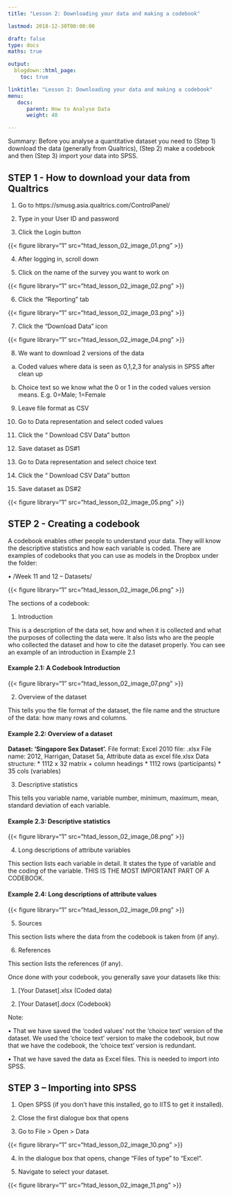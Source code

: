 ```yaml
---
title: "Lesson 2: Downloading your data and making a codebook"

lastmod: 2018-12-30T00:00:00

draft: false
type: docs
maths: true	

output:
  blogdown::html_page:
    toc: true

linktitle: "Lesson 2: Downloading your data and making a codebook"
menu:
   docs:
      parent: How to Analyse Data
      weight: 40

---
```


Summary: Before you analyse a quantitative dataset you need to (Step 1) download the data (generally from Qualtrics), (Step 2) make a codebook and then (Step 3) import your data into SPSS.

## STEP 1 - How to download your data from Qualtrics 

1) Go to https://smusg.asia.qualtrics.com/ControlPanel/

2) Type in your User ID and password

3) Click the Login button

{{< figure library="1" src="htad_lesson_02_image_01.png" >}}

4) After logging in, scroll down 

5) Click on the name of the survey you want to work on

{{< figure library="1" src="htad_lesson_02_image_02.png" >}}

6)  Click the “Reporting” tab

{{< figure library="1" src="htad_lesson_02_image_03.png" >}}

7)  Click the “Download Data” icon
 
{{< figure library="1" src="htad_lesson_02_image_04.png" >}}

8)  We want to download 2 versions of the data

a.  Coded values where data is seen as 0,1,2,3 for analysis in SPSS after clean up

b.  Choice text so we know what the 0 or 1 in the coded values version means. E.g. 0=Male; 1=Female

9)  Leave file format as CSV

10) Go to Data representation and select coded values

11) Click the “ Download CSV Data” button

12) Save dataset as DS#1

13) Go to Data representation and select choice text

14) Click the “ Download CSV Data” button

15) Save dataset as DS#2

{{< figure library="1" src="htad_lesson_02_image_05.png" >}}


## STEP 2 - Creating a codebook
A codebook enables other people to understand your data. They will know the descriptive statistics and how each variable is coded.
There are examples of codebooks that you can use as models in the Dropbox under the folder:

• /Week 11 and 12 – Datasets/

{{< figure library="1" src="htad_lesson_02_image_06.png" >}}
  
The sections of a codebook:

1)  Introduction

This is a description of the data set, how and when it is collected and what the purposes of collecting the data were. It also lists who are the people who collected the dataset and how to cite the dataset properly. You can see an example of an introduction in Example 2.1

#### Example 2.1: A Codebook Introduction
 
{{< figure library="1" src="htad_lesson_02_image_07.png" >}}

2)  Overview of the dataset

This tells you the file format of the dataset, the file name and the structure of the data: how many rows and columns.

#### Example 2.2: Overview of a dataset

**Dataset: ‘Singapore Sex Dataset’.**
File format: Excel 2010 file: .xlsx
File name: 2012, Harrigan, Dataset 5a, Attribute data as excel file.xlsx
Data structure: 
 * 1112 x 32 matrix + column headings
 * 1112 rows (participants)
 * 35 cols (variables)

3)  Descriptive statistics

This tells you variable name, variable number, minimum, maximum, mean, standard deviation of each variable.

#### Example 2.3: Descriptive statistics

{{< figure library="1" src="htad_lesson_02_image_08.png" >}}

4)  Long descriptions of attribute variables

This section lists each variable in detail. It states the type of variable and the coding of the variable. THIS IS THE MOST IMPORTANT PART OF A CODEBOOK.

#### Example 2.4: Long descriptions of attribute values

{{< figure library="1" src="htad_lesson_02_image_09.png" >}}

5)  Sources

This section lists where the data from the codebook is taken from (if any).

6)  References

This section lists the references (if any).

Once done with your codebook, you generally save your datasets like this: 

1)  [Your Dataset].xlsx (Coded data)

2)  [Your Dataset].docx (Codebook)

Note:

• That we have saved the ‘coded values’ not the ‘choice text’ version of the dataset. We used the ‘choice text’ version to make the codebook, but now that we have the codebook, the ‘choice text’ version is redundant.

• That we have saved the data as Excel files. This is needed to import into SPSS.

## STEP 3 – Importing into SPSS

1)  Open SPSS (if you don’t have this installed, go to IITS to get it installed).

2)  Close the first dialogue box that opens

3)  Go to File > Open > Data 

{{< figure library="1" src="htad_lesson_02_image_10.png" >}}
 
4)  In the dialogue box that opens, change “Files of type” to “Excel”.

5)  Navigate to select your dataset.
 
{{< figure library="1" src="htad_lesson_02_image_11.png" >}}
